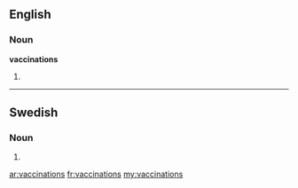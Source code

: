 ==English==

===Noun===
'''vaccinations'''

# {{plural of|[[vaccination]]}}

----

==Swedish==

===Noun===
{{infl|sv|noun form}}

# {{sv-noun-form-indef-gen|vaccination}}

[[ar:vaccinations]]
[[fr:vaccinations]]
[[my:vaccinations]]